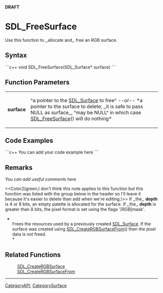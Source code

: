 <!-- pragma section-numbers off -->
<!-- pragma disable-camelcase -->
'''DRAFT'''

= SDL_FreeSurface =
Use this function to ,,allocate and,, free an RGB surface.  


== Syntax ==
```c++
void SDL_FreeSurface(SDL_Surface* surface)
```

== Function Parameters ==
{|
|'''surface'''
|^a pointer to the [[SDL_Surface]] to free^ ''--or--'' *a pointer to the surface to delete; ,,it is safe to pass NULL as surface,,, ^may be NULL^ in which case [[SDL_FreeSurface]]() will do nothing*
|}

== Code Examples ==
```c++
You can add your code example here
```

== Remarks ==
''You can add useful comments here''

<<Color2(green,I don't think this note applies to this function but this function was listed with the group below in the header so I'll leave it because it's easier to delete than add when we're editing.)>>  If ,,the,, '''depth''' is 4 or 8 bits, an empty palette is allocated for the surface. If ,,the,, '''depth''' is greater than 8 bits, the pixel format is set using the flags '[RGB]mask'. 

*<br/>Frees the resources used by a previously created [[SDL_Surface]]. If the surface was created using [[SDL_CreateRGBSurfaceFrom]]() then the pixel data is not freed.<br/>*

== Related Functions ==
:[[SDL_CreateRGBSurface]]
:[[SDL_CreateRGBSurfaceFrom]]

----
[[CategoryAPI]], [[CategorySurface]]
